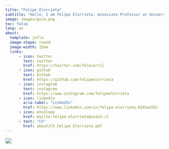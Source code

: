 ```yaml
---
title: "Felipe Elorrieta"
subtitle: "Hello, I am Felipe Elorrieta. Associate Professor at Universidad de Santiago de Chile"
image: images/guia.png  
toc: false
lang: en 
about: 
  template: jolla
  image-shape: round
  image-width: 15em
  links:
      - icon: twitter
        text: twitter
        href: https://twitter.com/felocarril
      - icon: github
        text: Github
        href: https://github.com/felipeelorrieta
      - icon: instagram
        text: instagram
        href: https://www.instagram.com/felipeelorrieta
      - icon: linkedin
        aria-label: "LinkedIn"
        href: https://www.linkedin.com/in/felipe-elorrieta-0165a259/
      - icon: envelope
        href: mailto:felipe.elorrieta@usach.cl
      - text: "CV"
        href: about/CV_Felipe_Elorrieta.pdf
---
```

<a href="index.qmd" class="language-switch"> <img src="spain.png" alt="spanish" width="20" height="20"/> </br> </a></a>